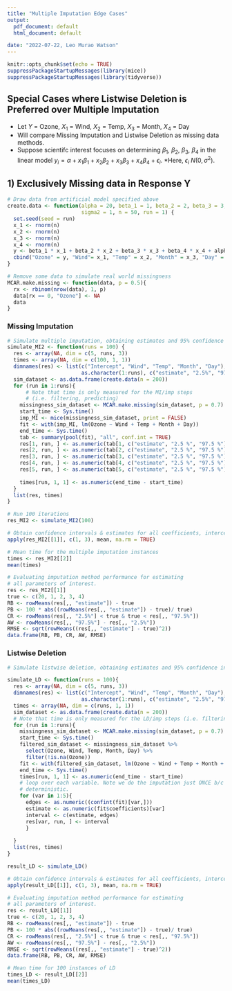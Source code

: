 ```yaml
---
title: "Multiple Imputation Edge Cases"
output:
  pdf_document: default
  html_document: default

date: "2022-07-22, Leo Murao Watson"
---
```

```r
knitr::opts_chunk$set(echo = TRUE)
suppressPackageStartupMessages(library(mice))
suppressPackageStartupMessages(library(tidyverse))
```

## Special Cases where Listwise Deletion is Preferred over Multiple Imputation
  * Let $Y$ = Ozone, $X_1$ = Wind, $X_2$ = Temp, $X_3$ = Month, $X_4$ = Day
  * Will compare Missing Imputation and Listwise Deletion as missing data methods.
  * Suppose scientifc interest focuses on determining $\beta_1$, $\beta_2$, $\beta_3$, $\beta_4$ in the linear model $y_i = \alpha + x_1\beta_1 + x_2\beta_2 + x_3\beta_3 + x_4\beta_4 + \epsilon_i$. 
  *Here, $\epsilon_i ~ N(0, \sigma^2)$.
  
## 1) Exclusively Missing data in Response Y 
  
  
```r
# Draw data from artificial model specified above
create.data <- function(alpha = 20, beta_1 = 1, beta_2 = 2, beta_3 = 3, beta_4 = 4, 
                        sigma2 = 1, n = 50, run = 1) {
  set.seed(seed = run)
  x_1 <- rnorm(n)
  x_2 <- rnorm(n)
  x_3 <- rnorm(n)
  x_4 <- rnorm(n)
  y <- beta_1 * x_1 + beta_2 * x_2 + beta_3 * x_3 + beta_4 * x_4 + alpha + rnorm(n, sd = sqrt(sigma2))
  cbind("Ozone" = y, "Wind"= x_1, "Temp" = x_2, "Month" = x_3, "Day" = x_4)
}

# Remove some data to simulate real world missingness
MCAR.make.missing <- function(data, p = 0.5){
  rx <- rbinom(nrow(data), 1, p)
  data[rx == 0, "Ozone"] <- NA
  data
}
```


### Missing Imputation


```r
# Simulate multiple imputation, obtaining estimates and 95% confidence interval.
simulate_MI2 <- function(runs = 100) {
  res <- array(NA, dim = c(5, runs, 3))
  times <- array(NA, dim = c(100, 1, 1))
  dimnames(res) <- list(c("Intercept", "Wind", "Temp", "Month", "Day"),
                        as.character(1:runs), c("estimate", "2.5%", "97.5%"))
  sim_dataset <- as.data.frame(create.data(n = 200))
  for (run in 1:runs){
      # Note that time is only measured for the MI/imp steps 
      # (i.e. filtering, predicting)
    missingness_sim_dataset <- MCAR.make.missing(sim_dataset, p = 0.7)
    start_time <- Sys.time()
    imp_MI <- mice(missingness_sim_dataset, print = FALSE)
    fit <- with(imp_MI, lm(Ozone ~ Wind + Temp + Month + Day))
    end_time <- Sys.time()
    tab <- summary(pool(fit), "all", conf.int = TRUE)  
    res[1, run, ] <- as.numeric(tab[1, c("estimate", "2.5 %", "97.5 %")])  
    res[2, run, ] <- as.numeric(tab[2, c("estimate", "2.5 %", "97.5 %")])
    res[3, run, ] <- as.numeric(tab[3, c("estimate", "2.5 %", "97.5 %")])
    res[4, run, ] <- as.numeric(tab[4, c("estimate", "2.5 %", "97.5 %")])
    res[5, run, ] <- as.numeric(tab[5, c("estimate", "2.5 %", "97.5 %")])
    
    times[run, 1, 1] <- as.numeric(end_time - start_time)
  }
  list(res, times)
}

```

```r
# Run 100 iterations 
res_MI2 <- simulate_MI2(100)
```


```r
# Obtain confidence intervals & estimates for all coefficients, intercept.
apply(res_MI2[[1]], c(1, 3), mean, na.rm = TRUE)

```

```r
# Mean time for the multiple imputation instances
times <- res_MI2[[2]]
mean(times)
```

```r
# Evaluating imputation method performance for estimating
# all parameters of interest.
res <- res_MI2[[1]]
true <- c(20, 1, 2, 3, 4)
RB <- rowMeans(res[,, "estimate"]) - true
PB <- 100 * abs((rowMeans(res[,, "estimate"]) - true)/ true)
CR <- rowMeans(res[,, "2.5%"] < true & true < res[,, "97.5%"])
AW <- rowMeans(res[,, "97.5%"] - res[,, "2.5%"])
RMSE <- sqrt(rowMeans((res[,, "estimate"] - true)^2))
data.frame(RB, PB, CR, AW, RMSE)
```


###  Listwise Deletion


```r
# Simulate listwise deletion, obtaining estimates and 95% confidence interval.

simulate_LD <- function(runs = 100){
  res <- array(NA, dim = c(5, runs, 3))
  dimnames(res) <- list(c("Intercept", "Wind", "Temp", "Month", "Day"),
                        as.character(1:runs), c("estimate", "2.5%", "97.5%"))
  times <- array(NA, dim = c(runs, 1, 1))
  sim_dataset <- as.data.frame(create.data(n = 200))
  # Note that time is only measured for the LD/imp steps (i.e. filtering, predicting)
  for (run in 1:runs){
    missingness_sim_dataset <- MCAR.make.missing(sim_dataset, p = 0.7)
    start_time <- Sys.time()
    filtered_sim_dataset <- missingness_sim_dataset %>% 
      select(Ozone, Wind, Temp, Month, Day) %>%
      filter(!is.na(Ozone))
    fit <- with(filtered_sim_dataset, lm(Ozone ~ Wind + Temp + Month + Day))
    end_time <- Sys.time()
    times[run, 1, 1] <- as.numeric(end_time - start_time)
    # loop over each variable. Note we do the imputation just ONCE b/c LD is 
    # deterministic.
    for (var in 1:5){
      edges <- as.numeric((confint(fit)[var,]))
      estimate <- as.numeric(fit$coefficients)[var]
      interval <- c(estimate, edges)
      res[var, run, ] <- interval
      }
  
  }
  list(res, times)
}

```

```r
result_LD <- simulate_LD()
```



```r
# Obtain confidence intervals & estimates for all coefficients, intercept.
apply(result_LD[[1]], c(1, 3), mean, na.rm = TRUE)

```

```r
# Evaluating imputation method performance for estimating
# all parameters of interest.
res <- result_LD[[1]]
true <- c(20, 1, 2, 3, 4)
RB <- rowMeans(res[,, "estimate"]) - true
PB <- 100 * abs((rowMeans(res[,, "estimate"]) - true)/ true)
CR <- rowMeans(res[,, "2.5%"] < true & true < res[,, "97.5%"])
AW <- rowMeans(res[,, "97.5%"] - res[,, "2.5%"])
RMSE <- sqrt(rowMeans((res[,, "estimate"] - true)^2))
data.frame(RB, PB, CR, AW, RMSE)
```

```r
# Mean time for 100 instances of LD
times_LD <- result_LD[[2]]
mean(times_LD)
```


<!-- ##### Highlight and command shift C to uncomment below -->
<!-- ##### Testing -->

<!-- ```{r} -->

<!-- airquality_processed <- airquality %>% select(Ozone, Wind, Temp, Month, Day) -->

<!-- imp_MI <- mice(airquality_processed, print = FALSE) -->
<!-- fit <- with(imp_MI, lm(Ozone ~ Wind + Temp + Month + Day)) -->
<!-- tab <- summary(pool(fit), "all", conf.int = TRUE) -->
<!-- tab -->


<!-- # intercept_interval <- as.numeric(tab[1, c("estimate", "2.5 %", "97.5 %")]) -->
<!-- # wind_coeff_interval <- as.numeric(tab[2, c("estimate", "2.5 %", "97.5 %")]) -->
<!-- # temp_coeff_interval <- as.numeric(tab[3, c("estimate", "2.5 %", "97.5 %")]) -->
<!-- # month_coeff_interval <- as.numeric(tab[4, c("estimate", "2.5 %", "97.5 %")]) -->
<!-- # day_coeff_interval <- as.numeric(tab[5, c("estimate", "2.5 %", "97.5 %")]) -->
<!-- # typeof(day_coeff_interval) -->
<!-- ``` -->

<!-- ```{r} -->

<!-- ```{r} -->
<!-- fit$coefficients -->
<!-- typeof(fit$coefficients) -->
<!-- ``` -->
<!-- ```{r} -->
<!-- confint(fit)  -->
<!-- typeof(confint(fit)) -->
<!-- ``` -->
<!-- ```{r} -->
<!-- # Intercept case -->
<!-- edges <- as.numeric((confint(fit)[1,])) -->
<!-- mid <- as.numeric(fit$coefficients)[1] -->
<!-- interval <- c(edges[1], mid, edges[2]) -->
<!-- ``` -->


<!-- ```{r} -->
<!-- res <- array(NA, dim = c(5, 1, 3)) -->

<!-- ``` -->


